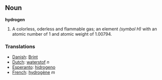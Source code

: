 == Noun ==
'''hydrogen'''

# A colorless, oderless and flammable gas; an element ''(symbol H)'' with an atomic number of 1 and atomic weight of 1.00794.

===Translations===
*[[Danish]]: [[Brint]]
*[[Dutch]]: [[waterstof]] ''n''
*[[Esperanto]]: [[hidrogeno]]
*[[French]]: [[hydrogène]] ''m''